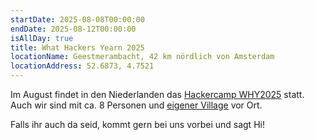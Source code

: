 ```yaml
---
startDate: 2025-08-08T00:00:00
endDate: 2025-08-12T00:00:00
isAllDay: true
title: What Hackers Yearn 2025
locationName: Geestmerambacht, 42 km nördlich von Amsterdam
locationAddress: 52.6873, 4.7521
---
```


Im August findet in den Niederlanden das [Hackercamp WHY2025](https://why2025.org/) statt.
Auch wir sind mit ca. 8 Personen und [eigener Village](https://wiki.why2025.org/Village:Chaostreff_Osnabr%C3%BCck) vor Ort.

Falls ihr auch da seid, kommt gern bei uns vorbei und sagt Hi!
